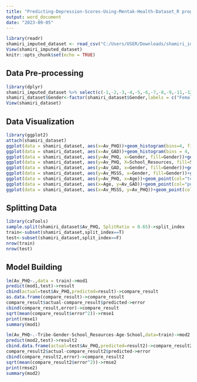 ---
title: "Predicting-Depression-Scores-Using-Mentak-Health-Dataset_R programming"
output: word_document
date: "2023-09-05"
---

```{r setup, include = TRUE}
library(readr)
shamiri_imputed_dataset <- read_csv("C:/Users/USER/Downloads/shamiri_imputed_dataset.csv")
View(shamiri_imputed_dataset)
knitr::opts_chunk$set(echo = TRUE)
```

## Data Pre-processing
```{r data cleaning, echo=TRUE}
library(dplyr)
shamiri_imputed_dataset %>% select(c(-1,-2,-3,-4,-5,-6,-7,-8,-9,-11,-12,-13,-14,-15,-16,-17,-19,-20,-21,-22,-23,-24,-25,-26,-27,-28,-29,-30))->shamiri_dataset
shamiri_dataset$Gender<-factor(shamiri_dataset$Gender,labels = c("Female","Male"))
View(shamiri_dataset)
```

## Data Visualization
```{r visualization,echo=TRUE}
library(ggplot2)
attach(shamiri_dataset)
ggplot(data = shamiri_dataset, aes(x=Av_PHQ))+geom_histogram(bins=4, fill="lightblue", col="blue")
ggplot(data = shamiri_dataset, aes(x=Av_GAD))+geom_histogram(bins = 4, fill="lightgreen", col="green")
ggplot(data = shamiri_dataset, aes(y=Av_PHQ, x=Gender, fill=Gender))+geom_boxplot()
ggplot(data = shamiri_dataset, aes(y=Av_PHQ, X=School_Resources, fill=School_Resources))+geom_boxplot()
ggplot(data = shamiri_dataset, aes(y=Av_GAD, x=Gender, fill=Gender))+geom_boxplot()
ggplot(data = shamiri_dataset, aes(y=Av_MSSS, x=Gender, fill=Gender))+geom_boxplot()
ggplot(data = shamiri_dataset, aes(y=Av_PHQ, x=Age))+geom_point(col="tomato")+geom_smooth(method = "lm", se=F)
ggplot(data = shamiri_dataset, aes(x=Age, y=Av_GAD))+geom_point(col="purple")+geom_smooth(method = "lm", se=F)
ggplot(data = shamiri_dataset, aes(x=Av_MSSS, y=Av_PHQ))+geom_point(col="black")+geom_smooth(method = "lm", se=F)
```

## Splitting Data
```{r case study,echo=TRUE}
library(caTools)
sample.split(shamiri_dataset$Av_PHQ, SplitRatio = 0.65)->split_index
train<-subset(shamiri_dataset,split_index==T)
test<-subset(shamiri_dataset,split_index==F)
nrow(train)
nrow(test)
```

## Model Building
```{r model building, echo=TRUE}
lm(Av_PHQ~.,data = train)->mod1
predict(mod1,test)->result
cbind(actual=test$Av_PHQ,predicted=result)->compare_result
as.data.frame(compare_result)->compare_result
compare_result$actual-compare_result$predicted->error
cbind(compare_result,error)->compare_result
sqrt(mean(compare_result$error^2))->rmse1
print(rmse1)
summary(mod1)

lm(Av_PHQ~.-Tribe-Gender-School_Resources-Age-School,data=train)->mod2
predict(mod2,test)->result2
cbind.data.frame(actual=test$Av_PHQ,predicted=result2)->compare_result2
compare_result2$actual-compare_result2$predicted->error
cbind(compare_result2,error)->compare_result2
sqrt(mean(compare_result2$error^2))->rmse2
print(rmse2)
summary(mod2)
```



